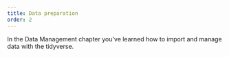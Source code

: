 ```yaml
---
title: Data preparation
order: 2
--- 
```


In the Data Management chapter you've learned how to import and manage data with the tidyverse. 